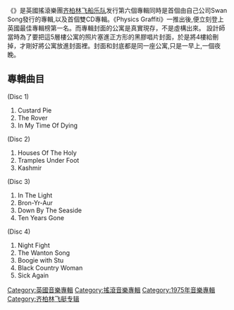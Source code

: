 {{Infobox Album
| Name        = 
| Type        = 專輯
| Artist      = [[Led_Zeppelin|Led Zeppelin]]
| Cover       = <!-- 檔案不存在 LedZeppelinFourSymbols.jpg ，可從英文維基百科取得 -->
| Released    = 24 February 1975
| Recorded    = July and December 1970 – March 1971, May 1972, January–February 1974 at multiple locations
| Genre       = [[重金屬音樂|Heavy Metal]]<br />[[硬式搖滾|Hard Rock]]<br />[[民謠搖滾|Folk Rock]]
| Label       = Swan Song Records
| Producer    = [[Jimmy_Page|Jimmy Page]]
| Last album  = ''[[Houses_of_The_Holy|Houses of The Holy]]''<br />(1973)
| This album  = '''Physical Graffiti'''<br />(1975)
| Next album  = ''[[Presence|Presence]]''<br />(1977)
  }}

《{{lang|en|'''Physical Graffiti'''}}》是英國搖滾樂團[[齐柏林飞船_(乐团)|齐柏林飞船乐队]]发行第六個專輯同時是首個由自己公司Swan Song發行的專輯,以及首個雙CD專輯。《Physics Graffiti》一推出後,便立刻登上英國最佳專輯榜第一名。而專輯封面的公寓是真實現存，不是虛構出來。 設計師當時為了要把這5層樓公寓的照片塞進正方形的黑膠唱片封面，於是將4樓給刪掉，才剛好將公寓放進封面裡。封面和封底都是同一座公寓,只是一早上,一個夜睌。

== 專輯曲目 ==
(Disc 1)
# Custard Pie
# The Rover
# In My Time Of Dying

(Disc 2)
# Houses Of The Holy
# Tramples Under Foot
# Kashmir

(Disc 3) 
# In The Light
# Bron-Yr-Aur
# Down By The Seaside
# Ten Years Gone

(Disc 4)
# Night Fight
# The Wanton Song
# Boogie with Stu
# Black Country Woman
# Sick Again

{{led zeppelin}}

[[Category:英國音樂專輯|Category:英國音樂專輯]]
[[Category:搖滾音樂專輯|Category:搖滾音樂專輯]]
[[Category:1975年音樂專輯|Category:1975年音樂專輯]]
[[Category:齐柏林飞艇专辑|Category:齐柏林飞艇专辑]]


{{album-stub}}